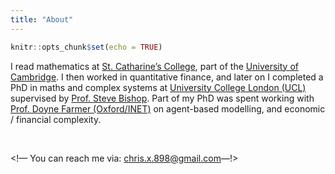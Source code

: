 ```yaml
---
title: "About"
---
```


```r
knitr::opts_chunk$set(echo = TRUE)
```

I read mathematics at [St. Catharine's College](http://www.caths.cam.ac.uk/), part of the [University of Cambridge](https://www.cam.ac.uk/). I then worked in quantitative finance, and later on I completed a PhD in maths and complex systems at [University College London (UCL)](http://www.ucl.ac.uk/) supervised by [Prof. Steve Bishop](https://www.ucl.ac.uk/maths/steven-bishop). Part of my PhD was spent working with [Prof. Doyne Farmer (Oxford/INET)](http://www.oxfordmartin.ox.ac.uk/people/407) on agent-based modelling, and economic / financial complexity.

<br>

<!--- You can reach me via: <chris.x.898@gmail.com>---!>
